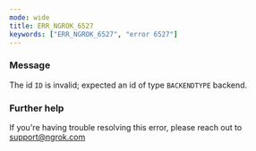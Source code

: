 ```yaml
---
mode: wide
title: ERR_NGROK_6527
keywords: ["ERR_NGROK_6527", "error 6527"]
---
```



### Message

The id `ID` is invalid; expected an id of type `BACKENDTYPE` backend.

<ErrorDetails />

### Further help

If you're having trouble resolving this error, please reach out to [support@ngrok.com](mailto:support@ngrok.com?subject=Help%20with%20ERR_NGROK_6527)
